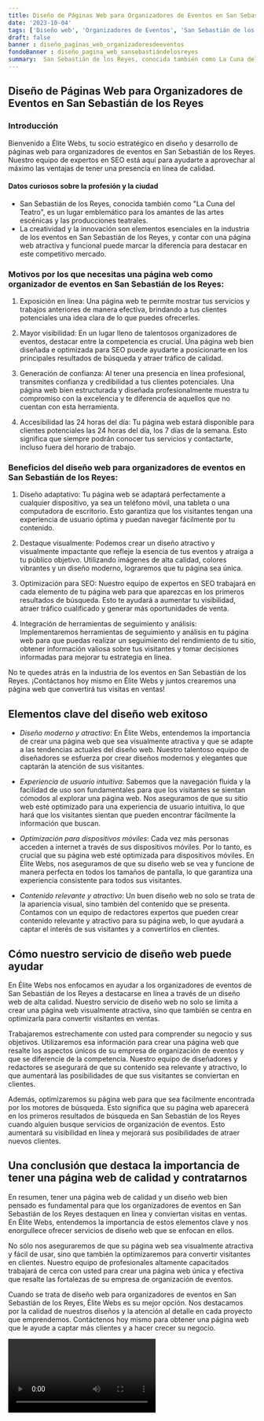 ```yaml
---
title: Diseño de Páginas Web para Organizadores de Eventos en San Sebastián de los Reyes
date: '2023-10-04'
tags: ['Diseño web', 'Organizadores de Eventos', 'San Sebastián de los Reyes']
draft: false
banner : diseño_paginas_web_organizadoresdeeventos
fondoBanner : diseño_pagina_web_sansebastiándelosreyes
summary:  San Sebastián de los Reyes, conocida también como La Cuna del Teatro, es un lugar emblemático para los amantes de las artes escénicas y las producciones teatrales.  La creatividad y la innovación son elementos esenciales en la industria de los eventos en San Sebastián de los Reyes, y contar con una página web atractiva y funcional puede marcar la diferencia para destacar en este competitivo mercado. 
---
```


## Diseño de Páginas Web para Organizadores de Eventos en San Sebastián de los Reyes

### Introducción
Bienvenido a Élite Webs, tu socio estratégico en diseño y desarrollo de páginas web para organizadores de eventos en San Sebastián de los Reyes. Nuestro equipo de expertos en SEO está aquí para ayudarte a aprovechar al máximo las ventajas de tener una presencia en línea de calidad.

#### Datos curiosos sobre la profesión y la ciudad

- San Sebastián de los Reyes, conocida también como "La Cuna del Teatro", es un lugar emblemático para los amantes de las artes escénicas y las producciones teatrales. 
- La creatividad y la innovación son elementos esenciales en la industria de los eventos en San Sebastián de los Reyes, y contar con una página web atractiva y funcional puede marcar la diferencia para destacar en este competitivo mercado. 

### Motivos por los que necesitas una página web como organizador de eventos en San Sebastián de los Reyes:

1. Exposición en línea: Una página web te permite mostrar tus servicios y trabajos anteriores de manera efectiva, brindando a tus clientes potenciales una idea clara de lo que puedes ofrecerles.

2. Mayor visibilidad: En un lugar lleno de talentosos organizadores de eventos, destacar entre la competencia es crucial. Una página web bien diseñada e optimizada para SEO puede ayudarte a posicionarte en los principales resultados de búsqueda y atraer tráfico de calidad.

3. Generación de confianza: Al tener una presencia en línea profesional, transmites confianza y credibilidad a tus clientes potenciales. Una página web bien estructurada y diseñada profesionalmente muestra tu compromiso con la excelencia y te diferencia de aquellos que no cuentan con esta herramienta.

4. Accesibilidad las 24 horas del día: Tu página web estará disponible para clientes potenciales las 24 horas del día, los 7 días de la semana. Esto significa que siempre podrán conocer tus servicios y contactarte, incluso fuera del horario de trabajo.

### Beneficios del diseño web para organizadores de eventos en San Sebastián de los Reyes:

1. Diseño adaptativo: Tu página web se adaptará perfectamente a cualquier dispositivo, ya sea un teléfono móvil, una tableta o una computadora de escritorio. Esto garantiza que los visitantes tengan una experiencia de usuario óptima y puedan navegar fácilmente por tu contenido.

2. Destaque visualmente: Podemos crear un diseño atractivo y visualmente impactante que refleje la esencia de tus eventos y atraiga a tu público objetivo. Utilizando imágenes de alta calidad, colores vibrantes y un diseño moderno, lograremos que tu página sea única.

3. Optimización para SEO: Nuestro equipo de expertos en SEO trabajará en cada elemento de tu página web para que aparezcas en los primeros resultados de búsqueda. Esto te ayudará a aumentar tu visibilidad, atraer tráfico cualificado y generar más oportunidades de venta.

4. Integración de herramientas de seguimiento y análisis: Implementaremos herramientas de seguimiento y análisis en tu página web para que puedas realizar un seguimiento del rendimiento de tu sitio, obtener información valiosa sobre tus visitantes y tomar decisiones informadas para mejorar tu estrategia en línea.

No te quedes atrás en la industria de los eventos en San Sebastián de los Reyes. ¡Contáctanos hoy mismo en Élite Webs y juntos crearemos una página web que convertirá tus visitas en ventas!

<GifSeo />

<Cta />

## Elementos clave del diseño web exitoso

- *Diseño moderno y atractivo*: En Élite Webs, entendemos la importancia de crear una página web que sea visualmente atractiva y que se adapte a las tendencias actuales del diseño web. Nuestro talentoso equipo de diseñadores se esfuerza por crear diseños modernos y elegantes que captarán la atención de sus visitantes.

- *Experiencia de usuario intuitiva*: Sabemos que la navegación fluida y la facilidad de uso son fundamentales para que los visitantes se sientan cómodos al explorar una página web. Nos aseguramos de que su sitio web esté optimizado para una experiencia de usuario intuitiva, lo que hará que los visitantes sientan que pueden encontrar fácilmente la información que buscan.

- *Optimización para dispositivos móviles*: Cada vez más personas acceden a internet a través de sus dispositivos móviles. Por lo tanto, es crucial que su página web esté optimizada para dispositivos móviles. En Élite Webs, nos aseguramos de que su diseño web se vea y funcione de manera perfecta en todos los tamaños de pantalla, lo que garantiza una experiencia consistente para todos sus visitantes.

- *Contenido relevante y atractivo*: Un buen diseño web no solo se trata de la apariencia visual, sino también del contenido que se presenta. Contamos con un equipo de redactores expertos que pueden crear contenido relevante y atractivo para su página web, lo que ayudará a captar el interés de sus visitantes y a convertirlos en clientes.

## Cómo nuestro servicio de diseño web puede ayudar

En Élite Webs nos enfocamos en ayudar a los organizadores de eventos de San Sebastián de los Reyes a destacarse en línea a través de un diseño web de alta calidad. Nuestro servicio de diseño web no solo se limita a crear una página web visualmente atractiva, sino que también se centra en optimizarla para convertir visitantes en ventas.

Trabajaremos estrechamente con usted para comprender su negocio y sus objetivos. Utilizaremos esa información para crear una página web que resalte los aspectos únicos de su empresa de organización de eventos y que se diferencie de la competencia. Nuestro equipo de diseñadores y redactores se asegurará de que su contenido sea relevante y atractivo, lo que aumentará las posibilidades de que sus visitantes se conviertan en clientes.

Además, optimizaremos su página web para que sea fácilmente encontrada por los motores de búsqueda. Esto significa que su página web aparecerá en los primeros resultados de búsqueda en San Sebastián de los Reyes cuando alguien busque servicios de organización de eventos. Esto aumentará su visibilidad en línea y mejorará sus posibilidades de atraer nuevos clientes.

## Una conclusión que destaca la importancia de tener una página web de calidad y contratarnos

En resumen, tener una página web de calidad y un diseño web bien pensado es fundamental para que los organizadores de eventos en San Sebastián de los Reyes destaquen en línea y conviertan visitas en ventas. En Élite Webs, entendemos la importancia de estos elementos clave y nos enorgullece ofrecer servicios de diseño web que se enfocan en ellos.

No sólo nos aseguraremos de que su página web sea visualmente atractiva y fácil de usar, sino que también la optimizaremos para convertir visitantes en clientes. Nuestro equipo de profesionales altamente capacitados trabajará de cerca con usted para crear una página web única y efectiva que resalte las fortalezas de su empresa de organización de eventos.

Cuando se trata de diseño web para organizadores de eventos en San Sebastián de los Reyes, Élite Webs es su mejor opción. Nos destacamos por la calidad de nuestros diseños y la atención al detalle en cada proyecto que emprendemos. Contáctenos hoy mismo para obtener una página web que le ayude a captar más clientes y a hacer crecer su negocio.

<Video />

<CtaBot job='Organizadores de Eventos' city='San Sebastián de los Reyes'/>

<Gmaps query='San Sebastián de los Reyes+españa+maps' />